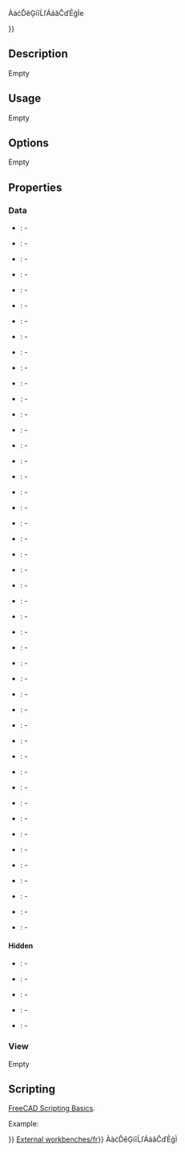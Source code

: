 ÀàćĎěĢíīĹľÁáǎĈďĒģÌ<languages>e</languages>
<translate>

<!--T:20-->
{{VeryImportantMessage|This is an unfinished experimental feature. [[CAM_experimental|Enable Experimental Features]]}}

</translate>
{{UnfinishedDocu{{#translation:}}}}
<translate>

<!--T:1-->
{{Docnav
|[[CAM_ThreadMilling|ThreadMilling]]
|[[CAM_Area_Workplane|Area Workplane]]
|[[CAM_Workbench|CAM]]
|IconL=CAM_ThreadMilling.svg
|IconR=CAM_Area_Workplane.svg
|IconC=Workbench_CAM.svg
}}

<!--T:2-->
{{GuiCommand
|Name=CAM Area
|MenuLocation=CAM → Area
|Workbenches=[[CAM_Workbench|CAM]]
}}

==Description== <!--T:3-->

<!--T:21-->
Empty

==Usage== <!--T:4-->

<!--T:22-->
Empty

==Options== <!--T:5-->

<!--T:23-->
Empty

==Properties== <!--T:6-->

===Data=== <!--T:24-->

<!--T:25-->
{{TitleProperty|Area}}

<!--T:7-->
* {{PropertyData|Operation}}: -
* {{PropertyData|Fill}}: -
* {{PropertyData|Coplanar}}: -
* {{PropertyData|Reorient}}: -
* {{PropertyData|Outline}}: -
* {{PropertyData|Explode}}: -
* {{PropertyData|OpenMode}}: -
* {{PropertyData|Deflection}}: -
* {{PropertyData|SubjectFill}}: -
* {{PropertyData|ClipFill}}: -

<!--T:26-->
{{TitleProperty|Base}}

<!--T:8-->
* {{PropertyData|Sources}}: -
* {{PropertyData|Placement}}: -
* {{PropertyData|Label}}: -

<!--T:27-->
{{TitleProperty|Offset}}

<!--T:9-->
* {{PropertyData|Offset}}: -
* {{PropertyData|ExtraPass}}: -
* {{PropertyData|Stepover}}: -
* {{PropertyData|LastStepover}}: -
* {{PropertyData|JoinType}}: -
* {{PropertyData|EndType}}: -
* {{PropertyData|MiterLimit}}: -
* {{PropertyData|RoundPrecision}}: -

<!--T:28-->
{{TitleProperty|Pocket}}

<!--T:10-->
* {{PropertyData|PocketMode}}: -
* {{PropertyData|ToolRadius}}: -
* {{PropertyData|PocketExtraOffset}}: -
* {{PropertyData|PocketStepover}}: -
* {{PropertyData|PocketLastStepover}}: -
* {{PropertyData|FromCenter}}: -
* {{PropertyData|Angle}}: -
* {{PropertyData|AngleShift}}: -
* {{PropertyData|Shift}}: -
* {{PropertyData|Thicken}}: -

<!--T:29-->
{{TitleProperty|Section}}

<!--T:11-->
* {{PropertyData|SectionCount}}: -
* {{PropertyData|Stepdown}}: -
* {{PropertyData|SectionOffset}}: -
* {{PropertyData|SectionTolerance}}: -
* {{PropertyData|SectionMode}}: -
* {{PropertyData|Project}}: -

<!--T:30-->
{{TitleProperty|libarea}}

<!--T:12-->
* {{PropertyData|Tolerance}}: -
* {{PropertyData|FitArcs}}: -
* {{PropertyData|Simplify}}: -
* {{PropertyData|CleanDistance}}: -
* {{PropertyData|Accuracy}}: -
* {{PropertyData|Unit}}: -
* {{PropertyData|MinArcPoints}}: -
* {{PropertyData|MaxArcPoints}}: -
* {{PropertyData|ClipperScale}}: -

====Hidden==== <!--T:31-->

<!--T:13-->
* {{PropertyData|ExpressionEngine}}: -
* {{PropertyData|Label2}}: -
* {{PropertyData|Shape}}: -
* {{PropertyData|Visibility}}: -
* {{PropertyData|WorkPlane}}: -

===View=== <!--T:14-->

<!--T:32-->
Empty

==Scripting== <!--T:33-->

<!--T:15-->
{{Emphasis|See also:}} [[FreeCAD_Scripting_Basics|FreeCAD Scripting Basics]].

<!--T:16-->
Example:

</translate>
{{Code|code=
#Place code example here.
}}
<translate>


<!--T:17-->
{{Docnav
|[[CAM_ThreadMilling|ThreadMilling]]
|[[CAM_Area_Workplane|Area Workplane]]
|[[CAM_Workbench|CAM]]
|IconL=CAM_ThreadMilling.svg
|IconR=CAM_Area_Workplane.svg
|IconC=Workbench_CAM.svg
}}

</translate>
{{CAM_Tools_navi{{#translation:}}}}
[[External workbenches/fr]]{{Userdocnavi{{#translation:}}}}
ÀàćĎěĢíīĹľÁáǎĈďĒģÌ